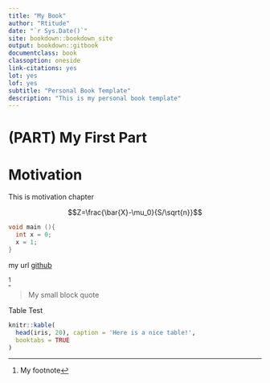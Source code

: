 ```yaml
--- 
title: "My Book"
author: "Rtitude"
date: "`r Sys.Date()`"
site: bookdown::bookdown_site
output: bookdown::gitbook
documentclass: book
classoption: oneside
link-citations: yes
lot: yes
lof: yes
subtitle: "Personal Book Template"
description: "This is my personal book template"
---
```


# (PART) My First Part {-} 

# Motivation

This is motivation chapter

$$Z=\frac{\bar{X}-\mu_0}{S/\sqrt{n}}$$
```cpp
void main (){
  int x = 0;
  x = 1;
}
```

my url [github](http://www.github.com)

^[My footnote]

> My small block quote

Table Test

```r
knitr::kable(
  head(iris, 20), caption = 'Here is a nice table!',
  booktabs = TRUE
)
```

